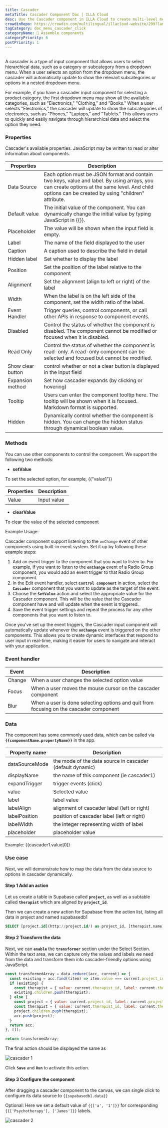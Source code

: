 ```yaml
---
title: Cascader
metaTitle: Cascader Component Doc | ILLA Cloud
desc: Use the Cascader component in ILLA Cloud to create multi-level menus for web apps. Learn what is Cascader and how to customize and control the Cascader options.
crowdinRepo: https://crowdin.com/multilingual/illacloud-website/299?languages=en&filter=basic&value=0
tagCategory: doc_menu_cascader_click
categoryName: 🧬 Assemble components
categoryPriority: 6
postPriority: 1
---
```


## <h2 hidden>What is Cascader?</h2>

A cascader is a type of input component that allows users to select hierarchical data, such as a category or subcategory from a dropdown menu. When a user selects an option from the dropdown menu, the cascader will automatically update to show the relevant subcategories or options in a nested dropdown menu.

For example, if you have a cascader input component for selecting a product category, the first dropdown menu may show all the available categories, such as "Electronics," "Clothing," and "Books." When a user selects "Electronics," the cascader will update to show the subcategories of electronics, such as "Phones," "Laptops," and "Tablets." This allows users to quickly and easily navigate through hierarchical data and select the option they need.

### Properties

Cascader's available properties. JavaScript may be written to read or alter information about components.

| Properties        | Description                                                                                                                                                                                       |
| ----------------- | ------------------------------------------------------------------------------------------------------------------------------------------------------------------------------------------------- |
| Data Source       | Each option must be JSON format and contain two keys, value and label. By using arrays, you can create options at the same level. And child options can be created by using "children" attribute. |
| Default value     | The initial value of the component. You can dynamically change the initial value by typing JavaScript in {{}}.                                                                                    |
| Placeholder       | The value will be shown when the input field is empty.                                                                                                                                            |
| Label             | The name of the field displayed to the user                                                                                                                                                       |
| Caption           | A caption used to describe the field in detail                                                                                                                                                    |
| Hidden label      | Set whether to display the label                                                                                                                                                                  |
| Position          | Set the position of the label relative to the component                                                                                                                                           |
| Alignment         | Set the alignment (align to left or right) of the label                                                                                                                                           |
| Width             | When the label is on the left side of the component, set the width ratio of the label.                                                                                                            |
| Event Handler     | Trigger queries, control components, or call other APIs in response to component events.                                                                                                          |
| Disabled          | Control the status of whether the component is disabled. The component cannot be modified or focused when it is disabled.                                                                         |
| Read Only         | Control the status of whether the component is read-only. A read-only component can be selected and focused but cannot be modified.                                                               |
| Show clear button | control whether or not a clear button is displayed in the input field                                                                                                                             |
| Expansion method  | Set how cascader expands (by clicking or hovering)                                                                                                                                                |
| Tooltip           | Users can enter the component tooltip here. The tooltip will be shown when it is focused. Markdown format is supported.                                                                           |
| Hidden            | Dynamically control whether the component is hidden. You can change the hidden status through dynamical boolean value.                                                                            |

### Methods

You can use other components to control the component. We support the following two methods:

-   **setValue**

To set the selected option, for example, {{”value1”}}

| Properties | Description |
| ---------- | ----------- |
| Value      | Input value |

-   **clearValue**

To clear the value of the selected component 

Example Usage:

Cascader component support listening to the `onChange` event of other components using built-in event system. Set it up by following these example steps:

1.  Add an event trigger to the component that you want to listen to. For example, if you want to listen to the **`onChange`** event of a Radio Group component, you would add an event trigger to that Radio Group component.
2.  In the Edit event handler, select **`Control component`** in action, select the **`Cascader`** component that you want to update as the target of the event.
3.  Choose the **`SetValue`** action and select the appropriate value for the Cascader component. This will be the value that the Cascader component have and will update when the event is triggered.
4.  Save the event trigger settings and repeat the process for any other components that you want to listen to.

Once you've set up the event triggers, the Cascader input component will automatically update whenever the **`onChange`** event is triggered on the other components. This allows you to create dynamic interfaces that respond to user input in real-time, making it easier for users to navigate and interact with your application.

### Event handler

| Event  | Description                                                                            |
| ------ | -------------------------------------------------------------------------------------- |
| Change | When a user changes the selected option value                                          |
| Focus  | When a user moves the mouse cursor on the cascader component                           |
| Blur   | When a user is done selecting options and quit from focusing on the cascader component |

### Data

The component has some commonly used data, which can be called via **`{{componentName.propertyName}}`** in the app.

| Property name  | Description                                               |
| -------------- | --------------------------------------------------------- |
| dataSourceMode | the mode of the data source in cascader (default dynamic) |
| displayName    | the name of this component (ie cascader1)                 |
| expandTrigger  | trigger events (click)                                    |
| value          | Selected value                                            |
| label          | label value                                               |
| labelAlign     | alignment of cascader label (left or right)               |
| labelPosition  | position of cascader label (left or right)                |
| labelWidth     | the integer representing width of label                   |
| placeholder    | placeholder value                                         |

Example: {{cascader1.value[0]}

### Use case

Next, we will demonstrate how to map the data from the data source to options in cascader dynamically. 

#### Step 1 Add an action

Let us create a table in Supabase called **`project`,** as well as a subtable called **`therapist`** which are aligned by **`project_id`**.

Then we can create a new action for Supabase from the action list, listing all data in project and named supabasedb1 

```sql
SELECT [project.id](http://project.id/) as project_id, [therapist.name](http://therapist.name/) as therapist_name from therapist join project on therapist.project_id = [project.id](http://project.id/)
```

#### Step 2 Transform the data

Next, we can **`enable`** the **`transformer`** section under the Select Section. Within the text area, we can capture only the values and labels we need from the data and transform them into cascader-friendly options using JavaScript.

```jsx
const transformedArray = data.reduce((acc, current) => {
  const existing = acc.find((item) => item.value === current.project_id);
  if (existing) {
    const therapist = { value: current.therapist_id, label: current.therapist_name };
    existing.children.push(therapist);
  } else {
    const project = { value: current.project_id, label: current.project_name, children: [] };
    const therapist = { value: current.therapist_id, label: current.therapist_name };
    project.children.push(therapist);
    acc.push(project);
  }
  return acc;
}, []);

return transformedArray;
```

The final action should be displayed the same as

![cascader 1](https://cdn.illacloud.com/official-website/img/docs/cascader1.png)

Click **`Save`** and **`Run`** to activate this action.

#### Step 3 Configure the component

After dragging a cascader component to the canvas, we can single click to configure its data source to `{{supabasedb1.data}}` 

Optional: Here we set a default value of `{{['a', '1']}}` for corresponding `{{['Psychotherapy'], ['James']}}` labels.

![cascader 2](https://cdn.illacloud.com/official-website/img/docs/cascader0.png)
